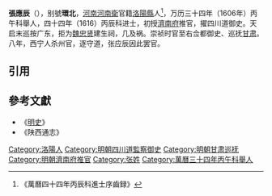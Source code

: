 '''張應辰'''（{{bd|？年||？年||}}），别號'''環北'''，[[河南|河南]][[河南衛|河南衛]]官籍[[洛陽縣|洛陽縣]]人<ref>《萬曆四十四年丙辰科進士序齒録》</ref>，万历三十四年（1606年）丙午科舉人，四十四年（1616）丙辰科进士，初授[[濟南府|濟南府]]推官，擢四川道御史。天启末巡按广东，拒为[[魏忠贤|魏忠贤]]建生祠，几及祸。崇祯时官至右佥都御史、巡抚[[甘肃|甘肃]]。八年，西宁人杀州官，逐守道，张应辰因此罢官。

==引用==
{{reflist}}

==參考文獻==
*《[[明史|明史]]》
*《陕西通志》

{{萬曆四十四年丙辰科殿試金榜}}
{{DEFAULTSORT:Zhang张}}
[[Category:洛陽人|Category:洛陽人]]
[[Category:明朝四川道監察御史|Category:明朝四川道監察御史]]
[[Category:明朝甘肃巡抚|Category:明朝甘肃巡抚]]
[[Category:明朝濟南府推官|Category:明朝濟南府推官]]
[[Category:张姓|Category:张姓]]
[[Category:萬曆三十四年丙午科舉人|Category:萬曆三十四年丙午科舉人]]
